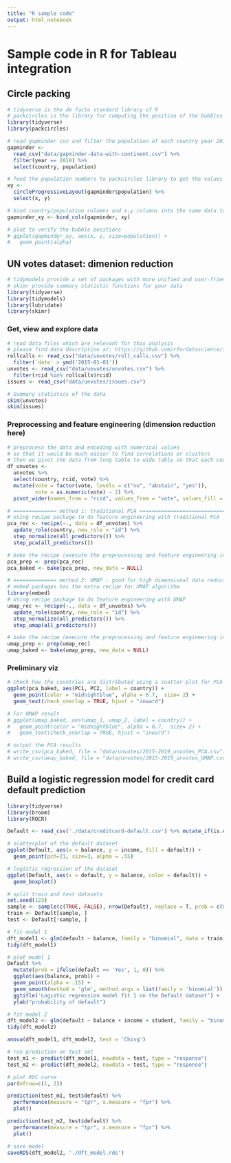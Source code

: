 ```yaml
---
title: "R sample code"
output: html_notebook
---
```


# Sample code in R for Tableau integration

## Circle packing

```r
# tidyverse is the de facto standard library of R
# packcircles is the library for computing the position of the bubbles chart
library(tidyverse)
library(packcircles)

# read gapminder csv and filter the population of each country year 2018
gapminder <- 
  read_csv("data/gapminder-data-with-continent.csv") %>%
  filter(year == 2018) %>%
  select(country, population)

# feed the population numbers to packcircles library to get the values for x and y axis
xy <- 
  circleProgressiveLayout(gapminder$population) %>%
  select(x, y)

# bind country/population columns and x,y columns into the same data table 
gapminder_xy <- bind_cols(gapminder, xy)

# plot to verify the bubble positions
# ggplot(gapminder_xy, aes(x, y, size=population)) +
#   geom_point(alpha)
```

## UN votes dataset: dimenion reduction

```r
# tidymodels provide a set of packages with more unified and user-friend interface for data science modeling
# skimr provide summary statistic functions for your data
library(tidyverse)
library(tidymodels)
library(lubridate)
library(skimr)
```

### Get, view and explore data

```r
# read data files which are relevant for this analysis 
# please find data description at: https://github.com/rfordatascience/tidytuesday/blob/master/data/2021/2021-03-23/readme.md
rollcalls <- read_csv("data/unvotes/roll_calls.csv") %>%
  filter(`date` > ymd('2015-01-01'))
unvotes <- read_csv("data/unvotes/unvotes.csv") %>%
  filter(rcid %in% rollcalls$rcid)
issues <- read_csv("data/unvotes/issues.csv")

# Summary statistics of the data
skim(unvotes)
skim(issues)
```

### Preprocessing and feature engineering (dimension reduction here)

```r
# preprocess the data and encoding with numerical values
# so that it would be much easier to find correlations or clusters
# then we pivot the data from long table to wide table so that each country is an observation
df_unvotes <-
  unvotes %>%
  select(country, rcid, vote) %>%
  mutate(vote = factor(vote, levels = c("no", "abstain", "yes")),
         vote = as.numeric(vote) - 2) %>% 
  pivot_wider(names_from = "rcid", values_from = "vote", values_fill = 0)

# ============== method 1: traditional PCA =================================================
# Using recipe package to do feature engineering with traditional PCA
pca_rec <- recipe(~., data = df_unvotes) %>%
  update_role(country, new_role = "id") %>%
  step_normalize(all_predictors()) %>%
  step_pca(all_predictors())

# bake the recipe (execute the preprocessing and feature engineering instructions) to preprocessed data
pca_prep <- prep(pca_rec)
pca_baked <- bake(pca_prep, new_data = NULL)

# ============== method 2: UMAP - good for high dimensional data reduction ===================
# embed packages has the extra recipe for UMAP algorithm
library(embed)
# Using recipe package to do feature engineering with UMAP
umap_rec <- recipe(~., data = df_unvotes) %>%
  update_role(country, new_role = "id") %>%
  step_normalize(all_predictors()) %>%
  step_umap(all_predictors())

# bake the recipe (execute the preprocessing and feature engineering instructions) to preprocessed data
umap_prep <- prep(umap_rec)
umap_baked <- bake(umap_prep, new_data = NULL)
```

### Preliminary viz

```r
# Check how the countries are distributed using a scatter plot for PCA result
ggplot(pca_baked, aes(PC1, PC2, label = country)) +
  geom_point(color = "midnightblue", alpha = 0.7,  size= 2) +
  geom_text(check_overlap = TRUE, hjust = "inward")

# For UMAP result
# ggplot(umap_baked, aes(umap_1, umap_2, label = country)) +
#   geom_point(color = "midnightblue", alpha = 0.7,  size= 2) +
#   geom_text(check_overlap = TRUE, hjust = "inward") 

# output the PCA results
# write_csv(pca_baked, file = "data/unvotes/2015-2019_unvotes_PCA.csv")
# write_csv(umap_baked, file = "data/unvotes/2015-2019_unvotes_UMAP.csv")
```

## Build a logistic regression model for credit card default prediction 

```r
library(tidyverse)
library(broom)
library(ROCR)

Default <- read_csv('./data/creditcard-default.csv') %>% mutate_if(is.character, factor)

# scatterplot of the default dataset
ggplot(Default, aes(x = balance, y = income, fill = default)) +
  geom_point(pch=21, size=3, alpha = .55)

# logistic regression of the dataset 
ggplot(Default, aes(x = default, y = balance, color = default)) +
  geom_boxplot()

# split train and test datasets
set.seed(123)
sample <- sample(c(TRUE, FALSE), nrow(Default), replace = T, prob = c(0.8,0.2))
train <- Default[sample, ]
test <- Default[!sample, ]

# fit model 1
dft_model1 <- glm(default ~ balance, family = "binomial", data = train)
tidy(dft_model1)

# plot model 1
Default %>%
  mutate(prob = ifelse(default == 'Yes', 1, 0)) %>%
  ggplot(aes(balance, prob)) +
  geom_point(alpha = .15) +
  geom_smooth(method = 'glm', method.args = list(family = 'binomial')) +
  ggtitle('Logistic regression model fit 1 on the Default dataset') +
  ylab("probability of default")

# fit model 2
dft_model2 <- glm(default ~ balance + income + student, family = "binomial", data = train)
tidy(dft_model2)

anova(dft_model1, dft_model2, test = 'Chisq')

# run prediction on test set
test_m1 <- predict(dft_model1, newdata = test, type = "response")
test_m2 <- predict(dft_model2, newdata = test, type = "response")

# plot ROC curve
par(mfrow=c(1, 2))

prediction(test_m1, test$default) %>%
  performance(measure = "tpr", x.measure = "fpr") %>%
  plot()

prediction(test_m2, test$default) %>%
  performance(measure = "tpr", x.measure = "fpr") %>%
  plot()

# save model
saveRDS(dft_model2, './dft_model.rds')
```
